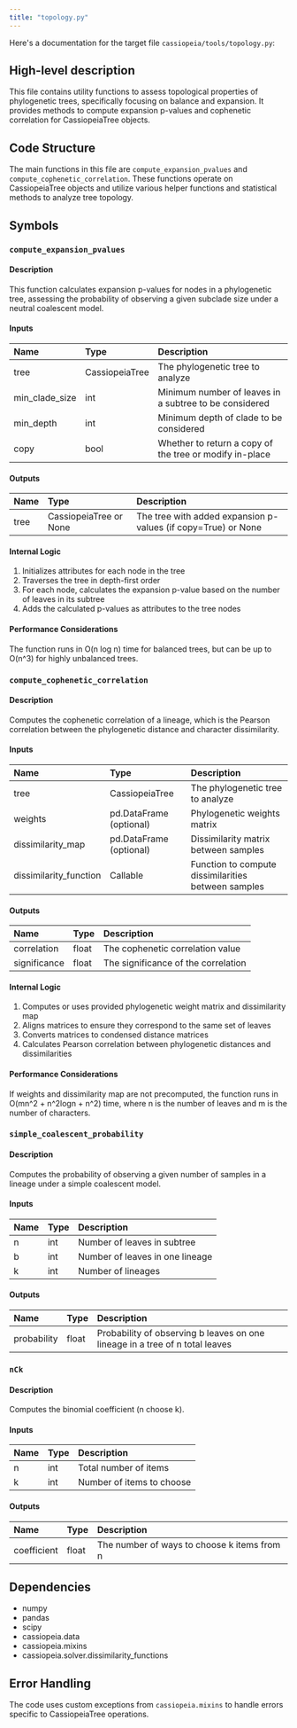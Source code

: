 ```yaml
---
title: "topology.py"
---
```


Here's a documentation for the target file `cassiopeia/tools/topology.py`:

## High-level description
This file contains utility functions to assess topological properties of phylogenetic trees, specifically focusing on balance and expansion. It provides methods to compute expansion p-values and cophenetic correlation for CassiopeiaTree objects.

## Code Structure
The main functions in this file are `compute_expansion_pvalues` and `compute_cophenetic_correlation`. These functions operate on CassiopeiaTree objects and utilize various helper functions and statistical methods to analyze tree topology.

## Symbols

### `compute_expansion_pvalues`
#### Description
This function calculates expansion p-values for nodes in a phylogenetic tree, assessing the probability of observing a given subclade size under a neutral coalescent model.

#### Inputs
| Name | Type | Description |
|:-----|:-----|:------------|
| tree | CassiopeiaTree | The phylogenetic tree to analyze |
| min_clade_size | int | Minimum number of leaves in a subtree to be considered |
| min_depth | int | Minimum depth of clade to be considered |
| copy | bool | Whether to return a copy of the tree or modify in-place |

#### Outputs
| Name | Type | Description |
|:-----|:-----|:------------|
| tree | CassiopeiaTree or None | The tree with added expansion p-values (if copy=True) or None |

#### Internal Logic
1. Initializes attributes for each node in the tree
2. Traverses the tree in depth-first order
3. For each node, calculates the expansion p-value based on the number of leaves in its subtree
4. Adds the calculated p-values as attributes to the tree nodes

#### Performance Considerations
The function runs in O(n log n) time for balanced trees, but can be up to O(n^3) for highly unbalanced trees.

### `compute_cophenetic_correlation`
#### Description
Computes the cophenetic correlation of a lineage, which is the Pearson correlation between the phylogenetic distance and character dissimilarity.

#### Inputs
| Name | Type | Description |
|:-----|:-----|:------------|
| tree | CassiopeiaTree | The phylogenetic tree to analyze |
| weights | pd.DataFrame (optional) | Phylogenetic weights matrix |
| dissimilarity_map | pd.DataFrame (optional) | Dissimilarity matrix between samples |
| dissimilarity_function | Callable | Function to compute dissimilarities between samples |

#### Outputs
| Name | Type | Description |
|:-----|:-----|:------------|
| correlation | float | The cophenetic correlation value |
| significance | float | The significance of the correlation |

#### Internal Logic
1. Computes or uses provided phylogenetic weight matrix and dissimilarity map
2. Aligns matrices to ensure they correspond to the same set of leaves
3. Converts matrices to condensed distance matrices
4. Calculates Pearson correlation between phylogenetic distances and dissimilarities

#### Performance Considerations
If weights and dissimilarity map are not precomputed, the function runs in O(mn^2 + n^2logn + n^2) time, where n is the number of leaves and m is the number of characters.

### `simple_coalescent_probability`
#### Description
Computes the probability of observing a given number of samples in a lineage under a simple coalescent model.

#### Inputs
| Name | Type | Description |
|:-----|:-----|:------------|
| n | int | Number of leaves in subtree |
| b | int | Number of leaves in one lineage |
| k | int | Number of lineages |

#### Outputs
| Name | Type | Description |
|:-----|:-----|:------------|
| probability | float | Probability of observing b leaves on one lineage in a tree of n total leaves |

### `nCk`
#### Description
Computes the binomial coefficient (n choose k).

#### Inputs
| Name | Type | Description |
|:-----|:-----|:------------|
| n | int | Total number of items |
| k | int | Number of items to choose |

#### Outputs
| Name | Type | Description |
|:-----|:-----|:------------|
| coefficient | float | The number of ways to choose k items from n |

## Dependencies
- numpy
- pandas
- scipy
- cassiopeia.data
- cassiopeia.mixins
- cassiopeia.solver.dissimilarity_functions

## Error Handling
The code uses custom exceptions from `cassiopeia.mixins` to handle errors specific to CassiopeiaTree operations.